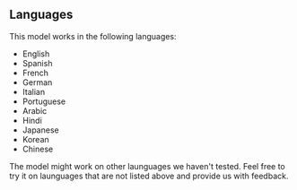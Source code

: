 ## Languages

This model works in the following languages:

- English
- Spanish
- French
- German
- Italian
- Portuguese
- Arabic
- Hindi
- Japanese
- Korean
- Chinese

<Check>
  The model might work on other launguages we haven't tested. Feel free to try
  it on launguages that are not listed above and provide us with feedback.
</Check>
